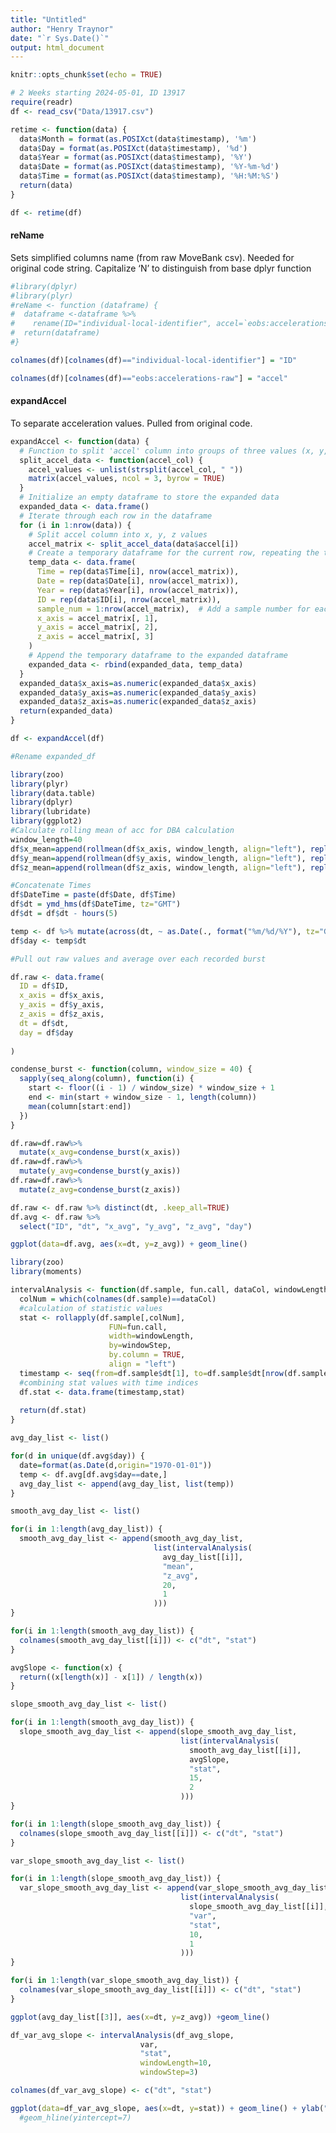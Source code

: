```yaml
---
title: "Untitled"
author: "Henry Traynor"
date: "`r Sys.Date()`"
output: html_document
---
```


```r
knitr::opts_chunk$set(echo = TRUE)
```

```r
# 2 Weeks starting 2024-05-01, ID 13917
require(readr)
df <- read_csv("Data/13917.csv")
```

```r
retime <- function(data) {
  data$Month = format(as.POSIXct(data$timestamp), '%m')
  data$Day = format(as.POSIXct(data$timestamp), '%d')
  data$Year = format(as.POSIXct(data$timestamp), '%Y')
  data$Date = format(as.POSIXct(data$timestamp), '%Y-%m-%d')
  data$Time = format(as.POSIXct(data$timestamp), '%H:%M:%S')
  return(data)
}

df <- retime(df)
```

#### reName
Sets simplified columns name (from raw MoveBank csv). Needed for original code string. 
Capitalize 'N' to distinguish from base dplyr function
```r
#library(dplyr)
#library(plyr)
#reName <- function (dataframe) {
#  dataframe <-dataframe %>% 
#    rename(ID="individual-local-identifier", accel=`eobs:accelerations-raw`)
#  return(dataframe)
#}

colnames(df)[colnames(df)=="individual-local-identifier"] = "ID"

colnames(df)[colnames(df)=="eobs:accelerations-raw"] = "accel"
```

#### expandAccel
To separate acceleration values. Pulled from original code.

```r
expandAccel <- function(data) {
  # Function to split 'accel' column into groups of three values (x, y, z axes)
  split_accel_data <- function(accel_col) {
    accel_values <- unlist(strsplit(accel_col, " "))
    matrix(accel_values, ncol = 3, byrow = TRUE)
  }
  # Initialize an empty dataframe to store the expanded data
  expanded_data <- data.frame()
  # Iterate through each row in the dataframe
  for (i in 1:nrow(data)) {
    # Split accel column into x, y, z values
    accel_matrix <- split_accel_data(data$accel[i])
    # Create a temporary dataframe for the current row, repeating the timestamp, date, year, and tag-local-identifier for each sample
    temp_data <- data.frame(
      Time = rep(data$Time[i], nrow(accel_matrix)),
      Date = rep(data$Date[i], nrow(accel_matrix)),
      Year = rep(data$Year[i], nrow(accel_matrix)),
      ID = rep(data$ID[i], nrow(accel_matrix)),
      sample_num = 1:nrow(accel_matrix),  # Add a sample number for each sample
      x_axis = accel_matrix[, 1],
      y_axis = accel_matrix[, 2],
      z_axis = accel_matrix[, 3]
    )
    # Append the temporary dataframe to the expanded dataframe
    expanded_data <- rbind(expanded_data, temp_data)
  }
  expanded_data$x_axis=as.numeric(expanded_data$x_axis)
  expanded_data$y_axis=as.numeric(expanded_data$y_axis)
  expanded_data$z_axis=as.numeric(expanded_data$z_axis)
  return(expanded_data)
}

df <- expandAccel(df)
```

```r
#Rename expanded_df

library(zoo)
library(plyr)
library(data.table)
library(dplyr)
library(lubridate)
library(ggplot2)
#Calculate rolling mean of acc for DBA calculation
window_length=40
df$x_mean=append(rollmean(df$x_axis, window_length, align="left"), replicate(window_length-1, NA))
df$y_mean=append(rollmean(df$y_axis, window_length, align="left"), replicate(window_length-1, NA))
df$z_mean=append(rollmean(df$z_axis, window_length, align="left"), replicate(window_length-1, NA))

#Concatenate Times
df$DateTime = paste(df$Date, df$Time)
df$dt = ymd_hms(df$DateTime, tz="GMT")
df$dt = df$dt - hours(5)

temp <- df %>% mutate(across(dt, ~ as.Date(., format("%m/%d/%Y"), tz="GMT")))
df$day <- temp$dt

```

```r
#Pull out raw values and average over each recorded burst

df.raw <- data.frame(
  ID = df$ID,
  x_axis = df$x_axis,
  y_axis = df$y_axis,
  z_axis = df$z_axis,
  dt = df$dt,
  day = df$day
  
)

condense_burst <- function(column, window_size = 40) {
  sapply(seq_along(column), function(i) {
    start <- floor((i - 1) / window_size) * window_size + 1
    end <- min(start + window_size - 1, length(column))
    mean(column[start:end])
  })
}

df.raw=df.raw%>%
  mutate(x_avg=condense_burst(x_axis))
df.raw=df.raw%>%
  mutate(y_avg=condense_burst(y_axis))
df.raw=df.raw%>%
  mutate(z_avg=condense_burst(z_axis))

df.raw <- df.raw %>% distinct(dt, .keep_all=TRUE)
df.avg <- df.raw %>%
  select("ID", "dt", "x_avg", "y_avg", "z_avg", "day")

ggplot(data=df.avg, aes(x=dt, y=z_avg)) + geom_line()
```

```r
library(zoo)
library(moments)

intervalAnalysis <- function(df.sample, fun.call, dataCol, windowLength, windowStep) {
  colNum = which(colnames(df.sample)==dataCol)
  #calculation of statistic values
  stat <- rollapply(df.sample[,colNum],
                      FUN=fun.call,
                      width=windowLength,
                      by=windowStep,
                      by.column = TRUE,
                      align = "left")
  timestamp <- seq(from=df.sample$dt[1], to=df.sample$dt[nrow(df.sample)-windowLength], length.out=length(stat))
  #combining stat values with time indices
  df.stat <- data.frame(timestamp,stat)
  
  return(df.stat)
}

avg_day_list <- list()

for(d in unique(df.avg$day)) {
  date=format(as.Date(d,origin="1970-01-01"))
  temp <- df.avg[df.avg$day==date,]
  avg_day_list <- append(avg_day_list, list(temp))
}

smooth_avg_day_list <- list()

for(i in 1:length(avg_day_list)) {
  smooth_avg_day_list <- append(smooth_avg_day_list,
                                list(intervalAnalysis(
                                  avg_day_list[[i]],
                                  "mean",
                                  "z_avg",
                                  20,
                                  1
                                )))
}

for(i in 1:length(smooth_avg_day_list)) {
  colnames(smooth_avg_day_list[[i]]) <- c("dt", "stat")
}

avgSlope <- function(x) {
  return((x[length(x)] - x[1]) / length(x))
}

slope_smooth_avg_day_list <- list()

for(i in 1:length(smooth_avg_day_list)) {
  slope_smooth_avg_day_list <- append(slope_smooth_avg_day_list,
                                      list(intervalAnalysis(
                                        smooth_avg_day_list[[i]],
                                        avgSlope,
                                        "stat",
                                        15,
                                        2
                                      )))
}

for(i in 1:length(slope_smooth_avg_day_list)) {
  colnames(slope_smooth_avg_day_list[[i]]) <- c("dt", "stat")
}

var_slope_smooth_avg_day_list <- list()

for(i in 1:length(slope_smooth_avg_day_list)) {
  var_slope_smooth_avg_day_list <- append(var_slope_smooth_avg_day_list,
                                      list(intervalAnalysis(
                                        slope_smooth_avg_day_list[[i]],
                                        "var",
                                        "stat",
                                        10,
                                        1
                                      )))
}

for(i in 1:length(var_slope_smooth_avg_day_list)) {
  colnames(var_slope_smooth_avg_day_list[[i]]) <- c("dt", "stat")
}

ggplot(avg_day_list[[3]], aes(x=dt, y=z_avg)) +geom_line()

```

```r
df_var_avg_slope <- intervalAnalysis(df_avg_slope,
                             var,
                             "stat",
                             windowLength=10,
                             windowStep=3)

colnames(df_var_avg_slope) <- c("dt", "stat")

ggplot(data=df_var_avg_slope, aes(x=dt, y=stat)) + geom_line() + ylab("Variance Average Slope") + xlab("Time") #+
  #geom_hline(yintercept=7)

```